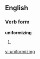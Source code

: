 ==English==
===Verb form===
'''uniformizing'''
#{{present participle of|uniformize}}

[[vi:uniformizing]]